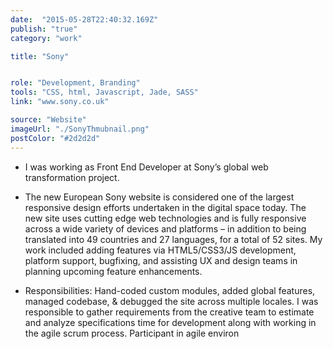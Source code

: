 ```yaml
---
date:  "2015-05-28T22:40:32.169Z"
publish: "true" 
category: "work"

title: "Sony"


role: "Development, Branding"
tools: "CSS, html, Javascript, Jade, SASS" 
link: "www.sony.co.uk"  

source: "Website"
imageUrl: "./SonyThmubnail.png"
postColor: "#2d2d2d"
---
```



- I was working as Front End Developer at Sony’s global web transformation project.

- The new European Sony website is considered one of the largest responsive design efforts undertaken in the digital space today. The new site uses cutting edge web technologies and is fully responsive across a wide variety of devices and platforms – in addition to being translated into 49 countries and 27 languages, for a total of 52 sites. My work included adding features via HTML5/CSS3/JS development, platform support, bugfixing, and assisting UX and design teams in planning upcoming feature enhancements.

- Responsibilities: Hand-coded custom modules, added global features, managed codebase, & debugged the site across multiple locales. I was responsible to gather requirements from the  creative team to estimate and analyze specifications time for development along with working in the agile scrum process. Participant in agile environ

<ImageWrap srcName="SonyHeroModuleVariants" title="Site Navigation with Filter" />
<ImageWrap srcName="SonyNavigationWithFilter" title="Site Navigation with Filter" />
<Carousel variant='Sony' kind="vertical" hideTitle />